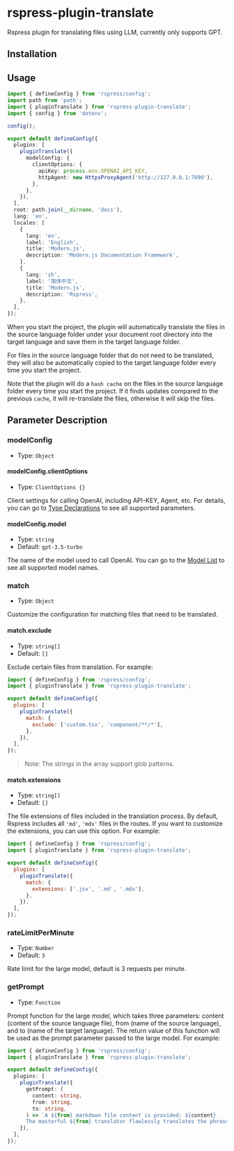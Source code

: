 # rspress-plugin-translate


<SourceCode href="https://github.com/byteHulk/rspress-plugin-translate" />

Rspress plugin for translating files using LLM, currently only supports GPT.

## Installation

<PackageManagerTabs command="add rspress-plugin-translate -D" />

## Usage

```ts
import { defineConfig } from 'rspress/config';
import path from 'path';
import { pluginTranslate } from 'rspress-plugin-translate';
import { config } from 'dotenv';

config();

export default defineConfig({
  plugins: [
    pluginTranslate({
      modelConfig: {
        clientOptions: {
          apiKey: process.env.OPENAI_API_KEY,
          httpAgent: new HttpsProxyAgent('http://127.0.0.1:7890'),
        },
      },
    }),
  ],
  root: path.join(__dirname, 'docs'),
  lang: 'en',
  locales: [
    {
      lang: 'en',
      label: 'English',
      title: 'Modern.js',
      description: 'Modern.js Documentation Framework',
    },
    {
      lang: 'zh',
      label: '简体中文',
      title: 'Modern.js',
      description: 'Rspress',
    },
  ],
});
```

When you start the project, the plugin will automatically translate the files in the source language folder under your document root directory into the target language and save them in the target language folder.

For files in the source language folder that do not need to be translated, they will also be automatically copied to the target language folder every time you start the project.

Note that the plugin will do a `hash cache` on the files in the source language folder every time you start the project. If it finds updates compared to the previous `cache`, it will re-translate the files, otherwise it will skip the files.

## Parameter Description

### modelConfig

- Type: `Object`

#### modelConfig.clientOptions

- Type: `ClientOptions {}`

Client settings for calling OpenAI, including API-KEY, Agent, etc. For details, you can go to [Type Declarations](https://github.com/openai/openai-node/blob/master/src/index.ts) to see all supported parameters.

#### modelConfig.model

- Type: `string`
- Default: `gpt-3.5-turbo`

The name of the model used to call OpenAI. You can go to the [Model List](https://platform.openai.com/docs/api-reference/models/object) to see all supported model names.

### match

- Type: `Object`

Customize the configuration for matching files that need to be translated.

#### match.exclude

- Type: `string[]`
- Default: `[]`

Exclude certain files from translation. For example:

```js title="rspress.config.ts"
import { defineConfig } from 'rspress/config';
import { pluginTranslate } from 'rspress-plugin-translate';

export default defineConfig({
  plugins: [
    pluginTranslate({
      match: {
        exclude: ['custom.tsx', 'component/**/*'],
      },
    }),
  ],
});
```

> Note: The strings in the array support glob patterns.

#### match.extensions

- Type: `string[]`
- Default: `[]`

The file extensions of files included in the translation process. By default, Rspress includes all `'md'`, `'mdx'` files in the routes. If you want to customize the extensions, you can use this option. For example:

```js title="rspress.config.ts"
import { defineConfig } from 'rspress/config';
import { pluginTranslate } from 'rspress-plugin-translate';

export default defineConfig({
  plugins: [
    pluginTranslate({
      match: {
        extensions: ['.jsx', '.md', '.mdx'],
      },
    }),
  ],
});
```

### rateLimitPerMinute

- Type: `Number`
- Default: `3`

Rate limit for the large model, default is 3 requests per minute.

### getPrompt

- Type: `Function`

Prompt function for the large model, which takes three parameters: content (content of the source language file), from (name of the source language), and to (name of the target language). The return value of this function will be used as the prompt parameter passed to the large model. For example:

```ts title="rspress.config.ts"
import { defineConfig } from 'rspress/config';
import { pluginTranslate } from 'rspress-plugin-translate';

export default defineConfig({
  plugins: [
    pluginTranslate({
      getPrompt: (
        content: string,
        from: string,
        to: string,
      ) => `A ${from} markdown file content is provided: ${content}
      The masterful ${from} translator flawlessly translates the phrase into ${to} and keep the markdown formatting:`,
    }),
  ],
});
```
